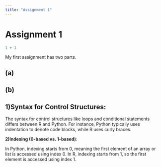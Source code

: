```yaml
---
title: "Assignment 1"
---
```


# Assignment 1

```r
1 + 1
```

My first assignment has two parts.

## (a)

## (b) 

## 1)**Syntax for Control Structures**:

The syntax for control structures like loops and conditional statements differs between R and Python. For instance, Python typically uses indentation to denote code blocks, while R uses curly braces.

**2)Indexing (0-based vs. 1-based)**:

In Python, indexing starts from 0, meaning the first element of an array or list is accessed using index 0. In R, indexing starts from 1, so the first element is accessed using index 1.
